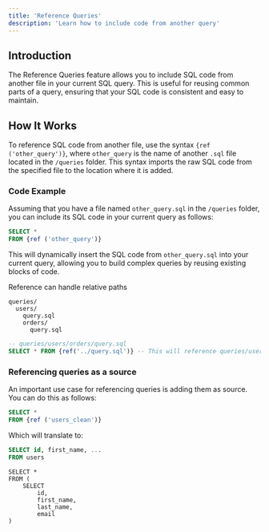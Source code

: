 ```yaml
---
title: 'Reference Queries'
description: 'Learn how to include code from another query'
---
```


## Introduction

The Reference Queries feature allows you to include SQL code from another file in your current SQL query. This is useful for reusing common parts of a query, ensuring that your SQL code is consistent and easy to maintain.

## How It Works

To reference SQL code from another file, use the syntax `{ref ('other_query')}`, where `other_query` is the name of another `.sql` file located in the `/queries` folder. This syntax imports the raw SQL code from the specified file to the location where it is added.

### Code Example

Assuming that you have a file named `other_query.sql` in the `/queries` folder, you can include its SQL code in your current query as follows:

```sql
SELECT *
FROM {ref ('other_query')}
```
This will dynamically insert the SQL code from `other_query.sql` into your current query, allowing you to build complex queries by reusing existing blocks of code.

<Note>Reference can handle relative paths</Note>

```
queries/
  users/
    query.sql
    orders/
      query.sql
```

```sql
-- queries/users/orders/query.sql
SELECT * FROM {ref('../query.sql')} -- This will reference queries/users/query.sql
```

### Referencing queries as a source

An important use case for referencing queries is adding them as source. You can do this as follows:

```sql
SELECT *
FROM {ref ('users_clean')}
```

Which will translate to:

```sql users_clean.sql
SELECT id, first_name, ...
FROM users
```

```
SELECT *
FROM (
    SELECT
        id,
        first_name,
        last_name,
        email
)
```

